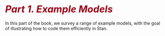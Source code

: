 # <i style="font-size: 110%; color:#990017;">Part 1. Example Models</i> {- #example-models.part}

In this part of the book, we survey a range of example models,
with the goal of illustrating how to code them efficiently in Stan.
